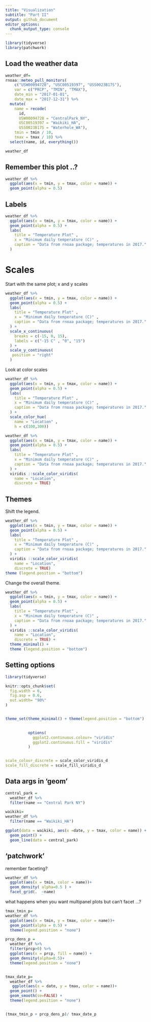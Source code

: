 ```yaml
---
title: "Visualization"
subtitle: "Part II"
output: github_document
editor_options: 
  chunk_output_type: console
---
```


```r
library(tidyverse)
library(patchwork)
```

## Load the weather data

```r
weather_df= 
rnoaa::meteo_pull_monitors(
    c("USW00094728", "USC00519397", "USS0023B17S"),
    var = c("PRCP", "TMIN", "TMAX"), 
    date_min = "2017-01-01",
    date_max = "2017-12-31") %>%
  mutate(
    name = recode(
      id, 
      USW00094728 = "CentralPark_NY", 
      USC00519397 = "Waikiki_HA",
      USS0023B17S = "Waterhole_WA"),
    tmin = tmin / 10,
    tmax = tmax / 10) %>%
  select(name, id, everything())

weather_df
```

## Remember this plot ..?

```r
weather_df %>% 
  ggplot(aes(x = tmin, y = tmax, color = name)) +
  geom_point(alpha = 0.5)
```

## Labels

```r
weather_df %>% 
  ggplot(aes(x = tmin, y = tmax, color = name)) +
  geom_point(alpha = 0.5) + 
  labs(
    title = "Temperature Plot" ,
    x = "Minimum daily temperature (C)" ,
    caption = "Data from rnoaa package; temperatures in 2017."
  )
```

# Scales

Start with the same plot; x and y scales

```r
weather_df %>% 
  ggplot(aes(x = tmin, y = tmax, color = name)) +
  geom_point(alpha = 0.5) + 
  labs(
    title = "Temperature Plot" ,
    x = "Minimum daily temperature (C)" ,
    caption = "Data from rnoaa package; temperatures in 2017."
  ) +
  scale_x_continuous(
    breaks = c(-15, 0, 15),
    labels = c("-15 C" , "0", "15")
  ) +
  scale_y_continuous(
   position = "right"
  )
```


Look at color scales
```r
weather_df %>% 
  ggplot(aes(x = tmin, y = tmax, color = name)) +
  geom_point(alpha = 0.5) + 
  labs(
    title = "Temperature Plot" ,
    x = "Minimum daily temperature (C)" ,
    caption = "Data from rnoaa package; temperatures in 2017."
  ) +
  scale_color_hue(
    name = "Location" ,
    h = c(100,300)) 
```

```r
weather_df %>% 
  ggplot(aes(x = tmin, y = tmax, color = name)) +
  geom_point(alpha = 0.5) + 
  labs(
    title = "Temperature Plot" ,
    x = "Minimum daily temperature (C)" ,
    caption = "Data from rnoaa package; temperatures in 2017."
  ) +
  viridis ::scale_color_viridis(
    name = "Location",
    discrete = TRUE)
```

## Themes

Shift the legend. 

```r
weather_df %>% 
  ggplot(aes(x = tmin, y = tmax, color = name)) +
  geom_point(alpha = 0.5) + 
  labs(
    title = "Temperature Plot" ,
    x = "Minimum daily temperature (C)" ,
    caption = "Data from rnoaa package; temperatures in 2017."
  ) +
  viridis ::scale_color_viridis(
    name = "Location",
    discrete = TRUE)
theme (legend.position = "bottom")
```

Change the overall theme.
```r
weather_df %>% 
  ggplot(aes(x = tmin, y = tmax, color = name)) +
  geom_point(alpha = 0.5) + 
  labs(
    title = "Temperature Plot" ,
    x = "Minimum daily temperature (C)" ,
    caption = "Data from rnoaa package; temperatures in 2017."
  ) +
  viridis ::scale_color_viridis(
    name = "Location",
    discrete = TRUE) + 
  theme_minimal() +
  theme (legend.position = "bottom")
```

## Setting options

```r
library(tidyverse)

knitr::opts_chunk$set(
  fig.width = 6,
  fig.asp = 0.6,
  out.width= "90%"
)


theme_set(theme_minimal() + theme(legend.position = "bottom")
          

          options(
            ggplot2.continuous.colour= "viridis"
            ggplot2.continuous.fill = "viridis"
          )        


scale_colour_discrete = scale_color_viridis_d
scale_fill_discrete = scale_fill_viridis_d
```

## Data args in 'geom'

```r
central_park =
  weather_df %>% 
  filter(name == "Central Park NY")

waikiki=
weather_df %>% 
  filter(name == "Waikiki_HA")

ggplot(data = waikiki, aes(x =date, y = tmax, color = name)) +
  geom_point() +
  geom_line(data = central_park)
```

##  'patchwork'

remember faceting?
```r
weather_df %>% 
  ggplot(aes(x = tmin, color = name))+
  geom_density( alpha=0.5 ) +
  facet_grid(.  ~name)
```

what happens when you want multipanel plots but can't facet ...?

```r
tmax_tmin_p=
weather_df %>% 
  ggplot(aes(x = tmin, y = tmax, color = name))+
  geom_point(alpha = 0.5) +
  theme(legend.position = "none")

prcp_dens_p =
  weather_df %>%
  filter(prcp>0) %>% 
  ggplot(aes(x = prcp, fill = name)) + 
  geom_density(alpha=0.5)+
  theme(legend.position = "none")


tmax_date_p=
  weather_df %>% 
   ggplot(aes(x = date, y = tmax, color = name))+
  geom_point() +
  geom_smooth(se=FALSE) +
  theme(legend.position = "none")


(tmax_tmin_p + prcp_dens_p)/ tmax_date_p
```

